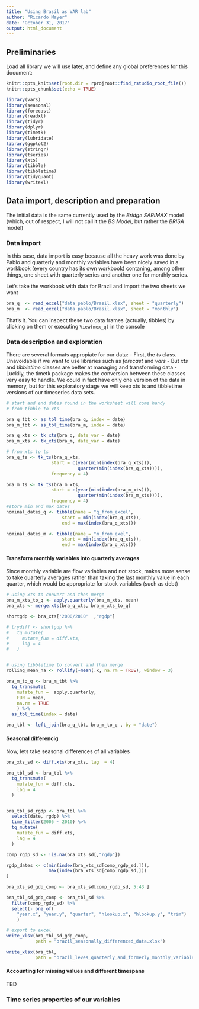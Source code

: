 ```yaml
---
title: "Using Brasil as VAR lab"
author: "Ricardo Mayer"
date: "October 31, 2017"
output: html_document
---
```


## Preliminaries
Load all library we will use later, and define any global preferences for this document:


```r
knitr::opts_knit$set(root.dir = rprojroot::find_rstudio_root_file())
knitr::opts_chunk$set(echo = TRUE)
```

```r
library(vars)
library(seasonal)
library(forecast)
library(readxl)
library(tidyr)
library(dplyr)
library(timetk)
library(lubridate)
library(ggplot2)
library(stringr)
library(tseries)
library(xts)
library(tibble)
library(tibbletime)
library(tidyquant)
library(writexl)
```


## Data import, description and preparation

The initial data is the same currently used by the *Bridge SARIMAX* model (which, out of respect, I will not call it the *BS Model*, but rather the *BRISA* model)

### Data import
In this case, data import is easy because all the heavy work was done by Pablo and quarterly and monthly variables have been nicely saved in a workbook (every country has its own workbook) contaning, among other things, one sheet with quarterly series and another one for monthly series.

Let's take the workbook with data for Brazil and import the two sheets we want

```r
bra_q  <- read_excel("data_pablo/Brasil.xlsx", sheet = "quarterly")
bra_m  <- read_excel("data_pablo/Brasil.xlsx", sheet = "monthly")
```

That's it. You can inspect these two data frames (actually, tibbles) by clicking on them or executing `View(mex_q)` in the console

### Data description and exploration
There are several formats appropiate  for our data:
-  First, the *ts* class. Unavoidable if we want to use libraries such as  *forecast* and *vars*
-  But *xts* and *tibbletime* classes are better at managing and transforming data
-  Luckily, the timetk package makes the conversion between these classes very easy to handle. We could in fact have only one version of the data in memory, but for this exploratory stage we will keep xts ts and tibbletime versions of our timeseries data sets.

```r
# start and end dates found in the worksheet will come handy
# from tibble to xts

bra_q_tbt <- as_tbl_time(bra_q, index = date)
bra_m_tbt <- as_tbl_time(bra_m, index = date)

bra_q_xts <- tk_xts(bra_q, date_var = date)
bra_m_xts <- tk_xts(bra_m, date_var = date)

# from xts to ts
bra_q_ts <- tk_ts(bra_q_xts,
                 start = c(year(min(index(bra_q_xts))), 
                           quarter(min(index(bra_q_xts)))),
                 frequency = 4)

bra_m_ts <- tk_ts(bra_m_xts,
                 start = c(year(min(index(bra_m_xts))), 
                           quarter(min(index(bra_m_xts)))),
                 frequency = 4)
#store min and max dates
nominal_dates_q <- tibble(name = "q_from_excel",
                     start = min(index(bra_q_xts)),
                     end = max(index(bra_q_xts)))

nominal_dates_m <- tibble(name = "m_from_exel",
                     start = min(index(bra_q_xts)),
                     end = max(index(bra_q_xts)))

```

#### Transform monthly variables into quarterly averages

Since monthly variable are flow variables and not stock, makes more sense to take quarterly averages rather than taking the last monthly value in each quarter, which would be appropriate for stock variables (such as debt)

```r
# using xts to convert and then merge
bra_m_xts_to_q <- apply.quarterly(bra_m_xts, mean)
bra_xts <- merge.xts(bra_q_xts, bra_m_xts_to_q)

shortgdp <- bra_xts['2000/2010'  ,"rgdp"]

# trydiff <- shortgdp %>% 
#   tq_mutate(
#     mutate_fun = diff.xts,
#     lag = 4
#   )


# using tibbletime to convert and then merge
rolling_mean_na <- rollify(~mean(.x, na.rm = TRUE), window = 3)

bra_m_to_q <- bra_m_tbt %>% 
  tq_transmute(
    mutate_fun =  apply.quarterly,
    FUN = mean,
    na.rm = TRUE
    ) %>% 
  as_tbl_time(index = date)

bra_tbl <- left_join(bra_q_tbt, bra_m_to_q , by = "date")  

```

#### Seasonal differencig

Now, lets take seasonal differences of all variables

```r
bra_xts_sd <- diff.xts(bra_xts, lag  = 4)

bra_tbl_sd <- bra_tbl %>% 
  tq_transmute(
    mutate_fun = diff.xts,
    lag = 4
  )


bra_tbl_sd_rgdp <- bra_tbl %>% 
  select(date, rgdp) %>% 
  time_filter(2005 ~ 2010) %>% 
  tq_mutate(
    mutate_fun = diff.xts,
    lag = 4
  )

comp_rgdp_sd <- !is.na(bra_xts_sd[,"rgdp"])

rgdp_dates <- c(min(index(bra_xts_sd[comp_rgdp_sd,])),
                max(index(bra_xts_sd[comp_rgdp_sd,]))
)

bra_xts_sd_gdp_comp <- bra_xts_sd[comp_rgdp_sd, 5:43 ] 

bra_tbl_sd_gdp_comp <- bra_tbl_sd %>% 
  filter(comp_rgdp_sd) %>% 
  select(- one_of(
    "year.x", "year.y", "quarter", "hlookup.x", "hlookup.y", "trim") 
    )

# export to excel
write_xlsx(bra_tbl_sd_gdp_comp, 
           path = "brazil_seasonally_differenced_data.xlsx")

write_xlsx(bra_tbl, 
           path = "brazil_leves_quarterly_and_formerly_monthly_variables.xlsx")
```

#### Accounting for missing values and different timespans

TBD


### Time series properties of our variables



